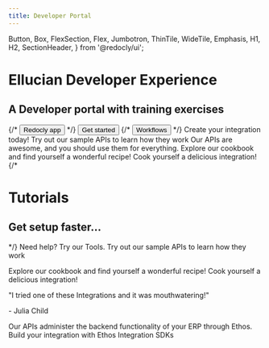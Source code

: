 ```yaml
---
title: Developer Portal
---
```



  Button,
  Box,
  FlexSection,
  Flex,
  Jumbotron,
  ThinTile,
  WideTile,
  Emphasis,
  H1,
  H2,
  SectionHeader,
} from '@redocly/ui';




<Jumbotron>
  <NavBar location={props.location} standalone={false} />
  <H1>Ellucian Developer Experience</H1>
  <H2>A Developer portal with training exercises</H2>
  <Flex p={20} justifyContent="center">
    {/* <Button inversed large to="https://app.redoc.ly">
      Redocly app
    </Button> */}
    <Button inversed transparent large to="developer-portal/getStarted.mdx">
      Get started
    </Button>
    {/* <Button inversed transparent large>
      Workflows
    </Button> */}
  </Flex>
</Jumbotron>
<Box my={25}>
  <SectionHeader>
    Create your <Emphasis> integration </Emphasis> today!
  </SectionHeader>
  <FlexSection justifyContent="space-around" flexWrap="wrap">
    <ThinTile to="developer-portal/try-it-out.mdx" icon={tryItOutIcon} header="Try it out">
        Try out our sample APIs to learn how they work
    </ThinTile>
    <ThinTile to="developer-portal/api-catalog.mdx" icon={ellucianPower} header="API Catalog">
        Our APIs are awesome, and you should use them for everything.  
    </ThinTile>
    <ThinTile to="developer-portal/recipes.mdx" icon={recipeBook} header="Recipes">
        Explore our cookbook and find yourself a wonderful recipe! Cook yourself a delicious integration!
    </ThinTile>
  </FlexSection>
  {/* <Jumbotron parallaxEffect bgImage={icon1}>
    <H1>Tutorials</H1>
    <H2>Get setup faster...</H2>
  </Jumbotron> */}
  <SectionHeader>
    <Emphasis>Need help? </Emphasis>
    Try our Tools.
  </SectionHeader>
  <FlexSection justifyContent="space-around" flexWrap="wrap">
    <WideTile to="developer-portal/try-it-out.mdx" header="Try it out">
        Try out our sample APIs to learn how they work
    </WideTile>
    <WideTile to="developer-portal/recipes.mdx" header="Recipes">
        <p>Explore our cookbook and find yourself a wonderful recipe! Cook yourself a delicious integration!</p>
        <p>"I tried one of these Integrations and it was mouthwatering!"</p>
        <p>  - Julia Child</p>
    </WideTile>
    <WideTile to="developer-portal/api-catalog.mdx" header="API Catalog">
        Our APIs administer the backend functionality of your ERP through Ethos. 
    </WideTile>
    <WideTile to="developer-portal/sdk.mdx" header="Ethos Integration SDK">
        Build your integration with Ethos Integration SDKs
    </WideTile>
  </FlexSection>
</Box>